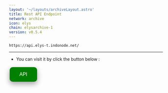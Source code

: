 ```yaml
---
layout: '~/layouts/archiveLayout.astro'
title: Rest API Endpoint
network: archive
icon: elys
chain: elysarchive-1
version: v0.5.4
---
```

```
https://api.elys-t.indonode.net/
```
--------------

- You can visit it by click the button below :
<a href="https://api.elys-t.indonode.net/" target="_blank">
  <button style="background-color: green; border: none; color: white; padding: 15px 32px; text-align: center; text-decoration: none; display: inline-block; font-size: 16px; margin: 4px 2px; cursor: pointer; border-radius: 10px; box-shadow: 0 8px 16px 0 rgba(0,0,0,0.2), 0 6px 20px 0 rgba(0,0,0,0.19);" onmouseover="this.style.boxShadow='0 0 0 4px rgba(0,255,0,0.5)'" onmouseout="this.style.boxShadow='0 8px 16px 0 rgba(0,0,0,0.2), 0 6px 20px 0 rgba(0,0,0,0.19)'">API</button>
</a>
